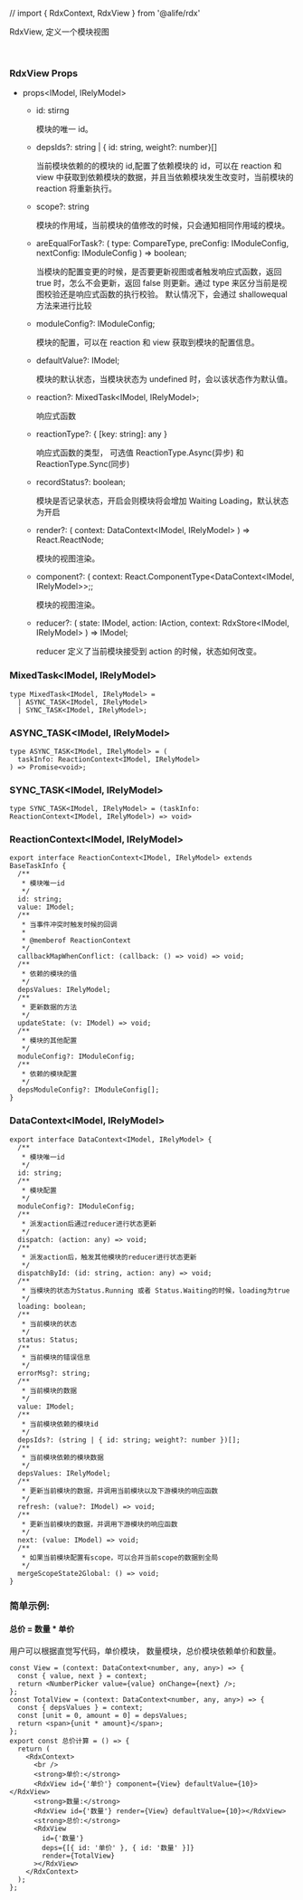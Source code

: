 // import { RdxContext, RdxView } from '@alife/rdx'

<Meta title='Api/RdxView' />

RdxView, 定义一个模块视图

<br />

### RdxView Props

- props<IModel, IRelyModel>

  - id: stirng

    模块的唯一 id。

  - depsIds?: string | { id: string, weight?: number}[]

    当前模块依赖的的模块的 id,配置了依赖模块的 id，可以在 reaction 和 view 中获取到依赖模块的数据，并且当依赖模块发生改变时，当前模块的 reaction 将重新执行。

  - scope?: string

    模块的作用域，当前模块的值修改的时候，只会通知相同作用域的模块。

  - areEqualForTask?: (
    type: CompareType,
    preConfig: IModuleConfig,
    nextConfig: IModuleConfig
    ) => boolean;

    当模块的配置变更的时候，是否要更新视图或者触发响应式函数，返回 true 时，怎么不会更新，返回 false 则更新。通过 type 来区分当前是视图校验还是响应式函数的执行校验。
    默认情况下，会通过 shallowequal 方法来进行比较

  - moduleConfig?: IModuleConfig;

    模块的配置，可以在 reaction 和 view 获取到模块的配置信息。

  - defaultValue?: IModel;

    模块的默认状态，当模块状态为 undefined 时，会以该状态作为默认值。

  - reaction?: MixedTask<IModel, IRelyModel>;

    响应式函数

  - reactionType?: { [key: string]: any }

    响应式函数的类型， 可选值 ReactionType.Async(异步) 和 ReactionType.Sync(同步)

  - recordStatus?: boolean;

    模块是否记录状态，开启会则模块将会增加 Waiting Loading，默认状态为开启

  - render?: (
    context: DataContext<IModel, IRelyModel>
    ) => React.ReactNode;

    模块的视图渲染。

  - component?: (
    context: React.ComponentType<DataContext<IModel, IRelyModel>>;;

    模块的视图渲染。

  - reducer?: (
    state: IModel,
    action: IAction,
    context: RdxStore<IModel, IRelyModel>
    ) => IModel;

    reducer 定义了当前模块接受到 action 的时候，状态如何改变。

### MixedTask<IModel, IRelyModel>

```tsx
type MixedTask<IModel, IRelyModel> =
  | ASYNC_TASK<IModel, IRelyModel>
  | SYNC_TASK<IModel, IRelyModel>;
```

### ASYNC_TASK<IModel, IRelyModel>

```tsx
type ASYNC_TASK<IModel, IRelyModel> = (
  taskInfo: ReactionContext<IModel, IRelyModel>
) => Promise<void>;
```

### SYNC_TASK<IModel, IRelyModel>

```tsx
type SYNC_TASK<IModel, IRelyModel> = (taskInfo: ReactionContext<IModel, IRelyModel>) => void>
```

### ReactionContext<IModel, IRelyModel>

```tsx
export interface ReactionContext<IModel, IRelyModel> extends BaseTaskInfo {
  /**
   * 模块唯一id
   */
  id: string;
  value: IModel;
  /**
   * 当事件冲突时触发时候的回调
   *
   * @memberof ReactionContext
   */
  callbackMapWhenConflict: (callback: () => void) => void;
  /**
   * 依赖的模块的值
   */
  depsValues: IRelyModel;
  /**
   * 更新数据的方法
   */
  updateState: (v: IModel) => void;
  /**
   * 模块的其他配置
   */
  moduleConfig?: IModuleConfig;
  /**
   * 依赖的模块配置
   */
  depsModuleConfig?: IModuleConfig[];
}
```

### DataContext<IModel, IRelyModel>

```tsx
export interface DataContext<IModel, IRelyModel> {
  /**
   * 模块唯一id
   */
  id: string;
  /**
   * 模块配置
   */
  moduleConfig?: IModuleConfig;
  /**
   * 派发action后通过reducer进行状态更新
   */
  dispatch: (action: any) => void;
  /**
   * 派发action后，触发其他模块的reducer进行状态更新
   */
  dispatchById: (id: string, action: any) => void;
  /**
   * 当模块的状态为Status.Running 或者 Status.Waiting的时候，loading为true
   */
  loading: boolean;
  /**
   * 当前模块的状态
   */
  status: Status;
  /**
   * 当前模块的错误信息
   */
  errorMsg?: string;
  /**
   * 当前模块的数据
   */
  value: IModel;
  /**
   * 当前模块依赖的模块id
   */
  depsIds?: (string | { id: string; weight?: number })[];
  /**
   * 当前模块依赖的模块数据
   */
  depsValues: IRelyModel;
  /**
   * 更新当前模块的数据，并调用当前模块以及下游模块的响应函数
   */
  refresh: (value?: IModel) => void;
  /**
   * 更新当前模块的数据，并调用下游模块的响应函数
   */
  next: (value: IModel) => void;
  /**
   * 如果当前模块配置有scope，可以合并当前scope的数据到全局
   */
  mergeScopeState2Global: () => void;
}
```

### 简单示例:

#### 总价 = 数量 \* 单价

用户可以根据直觉写代码，单价模块， 数量模块，总价模块依赖单价和数量。

<Story id='简单例子-简单用法--总价计算'></Story>

```tsx
const View = (context: DataContext<number, any, any>) => {
  const { value, next } = context;
  return <NumberPicker value={value} onChange={next} />;
};
const TotalView = (context: DataContext<number, any, any>) => {
  const { depsValues } = context;
  const [unit = 0, amount = 0] = depsValues;
  return <span>{unit * amount}</span>;
};
export const 总价计算 = () => {
  return (
    <RdxContext>
      <br />
      <strong>单价:</strong>
      <RdxView id={'单价'} component={View} defaultValue={10}></RdxView>
      <strong>数量:</strong>
      <RdxView id={'数量'} render={View} defaultValue={10}></RdxView>
      <strong>总价:</strong>
      <RdxView
        id={'数量'}
        deps={[{ id: '单价' }, { id: '数量' }]}
        render={TotalView}
      ></RdxView>
    </RdxContext>
  );
};
```
